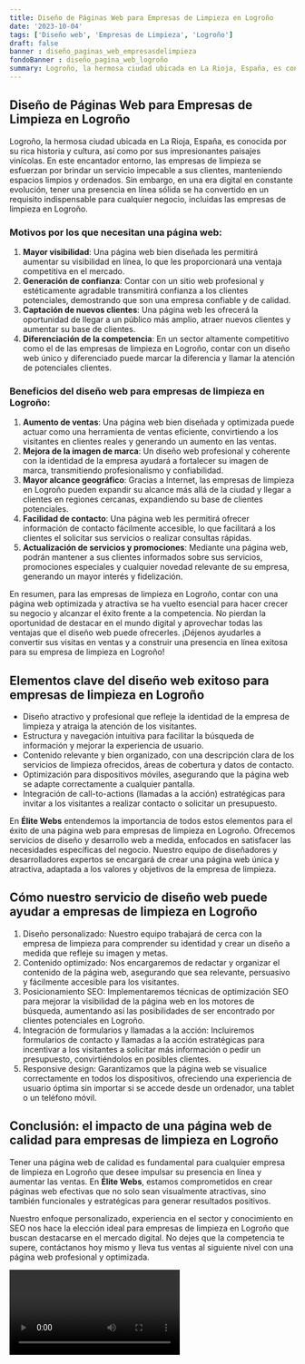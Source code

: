 ```yaml
---
title: Diseño de Páginas Web para Empresas de Limpieza en Logroño
date: '2023-10-04'
tags: ['Diseño web', 'Empresas de Limpieza', 'Logroño']
draft: false
banner : diseño_paginas_web_empresasdelimpieza
fondoBanner : diseño_pagina_web_logroño
summary: Logroño, la hermosa ciudad ubicada en La Rioja, España, es conocida por su rica historia y cultura, así como por sus impresionantes paisajes vinícolas. En este encantador entorno, las empresas de limpieza se esfuerzan por brindar un servicio impecable a sus clientes, manteniendo espacios limpios y ordenados. Sin embargo, en una era digital en constante evolución, tener una presencia en línea sólida se ha convertido en un requisito indispensable para cualquier negocio, incluidas las empresas de limpieza en Logroño.
---
```


## Diseño de Páginas Web para Empresas de Limpieza en Logroño

Logroño, la hermosa ciudad ubicada en La Rioja, España, es conocida por su rica historia y cultura, así como por sus impresionantes paisajes vinícolas. En este encantador entorno, las empresas de limpieza se esfuerzan por brindar un servicio impecable a sus clientes, manteniendo espacios limpios y ordenados. Sin embargo, en una era digital en constante evolución, tener una presencia en línea sólida se ha convertido en un requisito indispensable para cualquier negocio, incluidas las empresas de limpieza en Logroño.

### Motivos por los que necesitan una página web:

1. **Mayor visibilidad**: Una página web bien diseñada les permitirá aumentar su visibilidad en línea, lo que les proporcionará una ventaja competitiva en el mercado.
2. **Generación de confianza**: Contar con un sitio web profesional y estéticamente agradable transmitirá confianza a los clientes potenciales, demostrando que son una empresa confiable y de calidad.
3. **Captación de nuevos clientes**: Una página web les ofrecerá la oportunidad de llegar a un público más amplio, atraer nuevos clientes y aumentar su base de clientes.
4. **Diferenciación de la competencia**: En un sector altamente competitivo como el de las empresas de limpieza en Logroño, contar con un diseño web único y diferenciado puede marcar la diferencia y llamar la atención de potenciales clientes.

### Beneficios del diseño web para empresas de limpieza en Logroño:

1. **Aumento de ventas**: Una página web bien diseñada y optimizada puede actuar como una herramienta de ventas eficiente, convirtiendo a los visitantes en clientes reales y generando un aumento en las ventas.
2. **Mejora de la imagen de marca**: Un diseño web profesional y coherente con la identidad de la empresa ayudará a fortalecer su imagen de marca, transmitiendo profesionalismo y confiabilidad.
3. **Mayor alcance geográfico**: Gracias a Internet, las empresas de limpieza en Logroño pueden expandir su alcance más allá de la ciudad y llegar a clientes en regiones cercanas, expandiendo su base de clientes potenciales.
4. **Facilidad de contacto**: Una página web les permitirá ofrecer información de contacto fácilmente accesible, lo que facilitará a los clientes el solicitar sus servicios o realizar consultas rápidas.
5. **Actualización de servicios y promociones**: Mediante una página web, podrán mantener a sus clientes informados sobre sus servicios, promociones especiales y cualquier novedad relevante de su empresa, generando un mayor interés y fidelización.

En resumen, para las empresas de limpieza en Logroño, contar con una página web optimizada y atractiva se ha vuelto esencial para hacer crecer su negocio y alcanzar el éxito frente a la competencia. No pierdan la oportunidad de destacar en el mundo digital y aprovechar todas las ventajas que el diseño web puede ofrecerles. ¡Déjenos ayudarles a convertir sus visitas en ventas y a construir una presencia en línea exitosa para su empresa de limpieza en Logroño!

<GifSeo />

<Cta />

## Elementos clave del diseño web exitoso para empresas de limpieza en Logroño

- Diseño atractivo y profesional que refleje la identidad de la empresa de limpieza y atraiga la atención de los visitantes.
- Estructura y navegación intuitiva para facilitar la búsqueda de información y mejorar la experiencia de usuario.
- Contenido relevante y bien organizado, con una descripción clara de los servicios de limpieza ofrecidos, áreas de cobertura y datos de contacto.
- Optimización para dispositivos móviles, asegurando que la página web se adapte correctamente a cualquier pantalla.
- Integración de call-to-actions (llamadas a la acción) estratégicas para invitar a los visitantes a realizar contacto o solicitar un presupuesto.

En **Élite Webs** entendemos la importancia de todos estos elementos para el éxito de una página web para empresas de limpieza en Logroño. Ofrecemos servicios de diseño y desarrollo web a medida, enfocados en satisfacer las necesidades específicas del negocio. Nuestro equipo de diseñadores y desarrolladores expertos se encargará de crear una página web única y atractiva, adaptada a los valores y objetivos de la empresa de limpieza.

## Cómo nuestro servicio de diseño web puede ayudar a empresas de limpieza en Logroño

1. Diseño personalizado: Nuestro equipo trabajará de cerca con la empresa de limpieza para comprender su identidad y crear un diseño a medida que refleje su imagen y metas.
2. Contenido optimizado: Nos encargaremos de redactar y organizar el contenido de la página web, asegurando que sea relevante, persuasivo y fácilmente accesible para los visitantes.
3. Posicionamiento SEO: Implementaremos técnicas de optimización SEO para mejorar la visibilidad de la página web en los motores de búsqueda, aumentando así las posibilidades de ser encontrado por clientes potenciales en Logroño.
4. Integración de formularios y llamadas a la acción: Incluiremos formularios de contacto y llamadas a la acción estratégicas para incentivar a los visitantes a solicitar más información o pedir un presupuesto, convirtiéndolos en posibles clientes.
5. Responsive design: Garantizamos que la página web se visualice correctamente en todos los dispositivos, ofreciendo una experiencia de usuario óptima sin importar si se accede desde un ordenador, una tablet o un teléfono móvil.

## Conclusión: el impacto de una página web de calidad para empresas de limpieza en Logroño

Tener una página web de calidad es fundamental para cualquier empresa de limpieza en Logroño que desee impulsar su presencia en línea y aumentar las ventas. En **Élite Webs**, estamos comprometidos en crear páginas web efectivas que no solo sean visualmente atractivas, sino también funcionales y estratégicas para generar resultados positivos.

Nuestro enfoque personalizado, experiencia en el sector y conocimiento en SEO nos hace la elección ideal para empresas de limpieza en Logroño que buscan destacarse en el mercado digital. No dejes que la competencia te supere, contáctanos hoy mismo y lleva tus ventas al siguiente nivel con una página web profesional y optimizada.

<Video />

<CtaBot job='Empresas de Limpieza' city='Logroño'/>

<Gmaps query='Logroño+españa+maps' />
